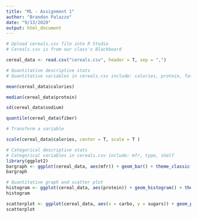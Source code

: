 ---
title: "ML - Assignment 1"
author: "Brandon Palazzo"
date: "9/13/2020"
output: html_document
---

```{r}
# Upload cereals.csv file into R Studio
# Cereals.csv is from our class's Blackboard

cereal_data <- read.csv("cereals.csv", header = T, sep = ",")
```

```{r}
# Quantitative descriptive stats
# Quantitative variables in cereals.csv include: calories, protein, fat, sodium, fiber, carbo, sugars, potass, vitamins, weight, cups, rating

mean(cereal_data$calories)

median(cereal_data$protein)

sd(cereal_data$sodium)

quantile(cereal_data$fiber)
```

```{r}
# Transform a variable

scale(cereal_data$calories, center = T, scale = T )
```



```{r}
# Categorical descriptive stats
# Categorical variables in cereals.csv include: mfr, type, shelf
library(ggplot2)
bargraph <- ggplot(cereal_data, aes(mfr)) + geom_bar() + theme_classic()
bargraph
```

```{r}
# Quantitative graph and scatter plot 
histogram <- ggplot(cereal_data, aes(protein)) + geom_histogram() + theme_classic()
histogram

scatterplot <- ggplot(cereal_data, aes(x = carbo, y = sugars)) + geom_point()
scatterplot
```